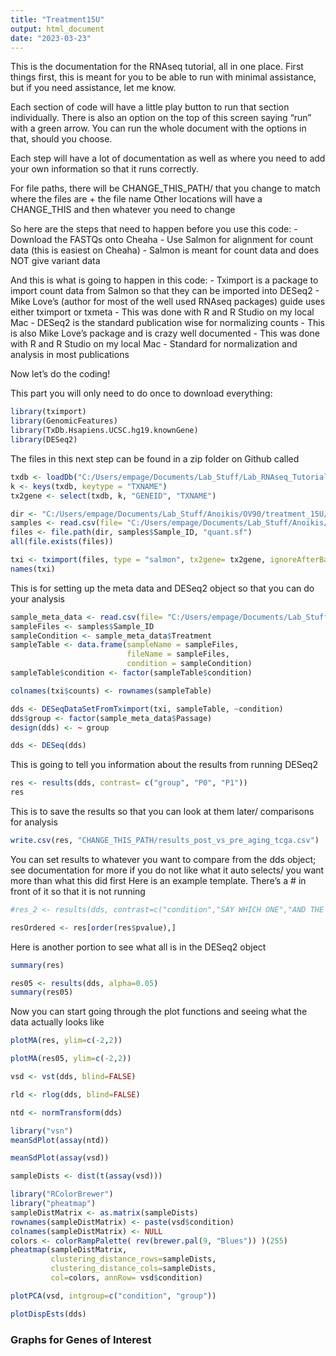 ```yaml
---
title: "Treatment15U"
output: html_document
date: "2023-03-23"
---
```


This is the documentation for the RNAseq tutorial, all in one place. 
First things first, this is meant for you to be able to run with minimal assistance, 
but if you need assistance, let me know. 

Each section of code will have a little play button to run that section individually. 
There is also an option on the top of this screen saying "run" with a green arrow. You 
can run the whole document with the options in that, should you choose. 

Each step will have a lot of documentation as well as where you need to add your own 
information so that it runs correctly. 

For file paths, there will be CHANGE_THIS_PATH/ that you change to match where the files are + the file name 
Other locations will have a CHANGE_THIS and then whatever you need to change 

So here are the steps that need to happen before you use this code: 
- Download the FASTQs onto Cheaha 
- Use Salmon for alignment for count data (this is easiest on Cheaha)
    - Salmon is meant for count data and does NOT give variant data

And this is what is going to happen in this code: 
-   Tximport is a package to import count data from Salmon so that they can be imported into DESeq2
    -   Mike Love's (author for most of the well used RNAseq packages) guide uses either tximport or txmeta
    -   This was done with R and R Studio on my local Mac
-   DESeq2 is the standard publication wise for normalizing counts
    -   This is also Mike Love's package and is crazy well documented 
    -   This was done with R and R Studio on my local Mac
    -   Standard for normalization and analysis in most publications

Now let's do the coding!

This part you will only need to do once to download everything: 

```r
library(tximport)
library(GenomicFeatures)
library(TxDb.Hsapiens.UCSC.hg19.knownGene)
library(DESeq2)
```

The files in this next step can be found in a zip folder on Github called


```r
txdb <- loadDb("C:/Users/empage/Documents/Lab_Stuff/Lab_RNAseq_Tutorial/gencode.v19.annotation.gtf_withproteinids.TxDb")
k <- keys(txdb, keytype = "TXNAME")
tx2gene <- select(txdb, k, "GENEID", "TXNAME")
```


```r
dir <- "C:/Users/empage/Documents/Lab_Stuff/Anoikis/OV90/treatment_15U/quants"  #this is a path that you will change. This is the quants folder from Salmon that should be locally on your computer 
samples <- read.csv(file= "C:/Users/empage/Documents/Lab_Stuff/Anoikis/OV90/treatment_15U/Meta_15U.csv") 
files <- file.path(dir, samples$Sample_ID, "quant.sf")
all(file.exists(files))
```

```r
txi <- tximport(files, type = "salmon", tx2gene= tx2gene, ignoreAfterBar= TRUE)
names(txi)
```


This is for setting up the meta data and DESeq2 object so that you can do your analysis 
```r
sample_meta_data <- read.csv(file= "C:/Users/empage/Documents/Lab_Stuff/Anoikis/OV90/treatment_15U/Meta_15U.csv") 
sampleFiles <- samples$Sample_ID
sampleCondition <- sample_meta_data$Treatment
sampleTable <- data.frame(sampleName = sampleFiles,
                          fileName = sampleFiles,
                          condition = sampleCondition)
sampleTable$condition <- factor(sampleTable$condition)
```


```r
colnames(txi$counts) <- rownames(sampleTable)
```

```r
dds <- DESeqDataSetFromTximport(txi, sampleTable, ~condition)
dds$group <- factor(sample_meta_data$Passage)
design(dds) <- ~ group
```

```r
dds <- DESeq(dds)
```

This is going to tell you information about the results from running DESeq2 
```r
res <- results(dds, contrast= c("group", "P0", "P1"))
res
```

This is to save the results so that you can look at them later/ comparisons for analysis 
```r
write.csv(res, "CHANGE_THIS_PATH/results_post_vs_pre_aging_tcga.csv")
```


You can set results to whatever you want to compare from the dds object; see documentation for more if you do not like what it auto selects/ you want more than what this did first 
Here is an example template. There's a # in front of it so that it is not running 
```r
#res_2 <- results(dds, contrast=c("condition","SAY WHICH ONE","AND THE OTHER"))
```


```r
resOrdered <- res[order(res$pvalue),]
```

Here is another portion to see what all is in the DESeq2 object 
```r
summary(res)
```

```r
res05 <- results(dds, alpha=0.05)
summary(res05)
```

Now you can start going through the plot functions and seeing what the data actually looks like 
```r
plotMA(res, ylim=c(-2,2))
```

```r
plotMA(res05, ylim=c(-2,2))
```

```r
vsd <- vst(dds, blind=FALSE)
```

```r
rld <- rlog(dds, blind=FALSE)
```

```r
ntd <- normTransform(dds)
```

```r
library("vsn")
meanSdPlot(assay(ntd))
```

```r
meanSdPlot(assay(vsd))
```

```r
sampleDists <- dist(t(assay(vsd)))
```

```r
library("RColorBrewer")
library("pheatmap")
sampleDistMatrix <- as.matrix(sampleDists)
rownames(sampleDistMatrix) <- paste(vsd$condition)
colnames(sampleDistMatrix) <- NULL
colors <- colorRampPalette( rev(brewer.pal(9, "Blues")) )(255)
pheatmap(sampleDistMatrix,
         clustering_distance_rows=sampleDists,
         clustering_distance_cols=sampleDists,
         col=colors, annRow= vsd$condition)
```

```r
plotPCA(vsd, intgroup=c("condition", "group"))
```

```r
plotDispEsts(dds)
```

### Graphs for Genes of Interest
